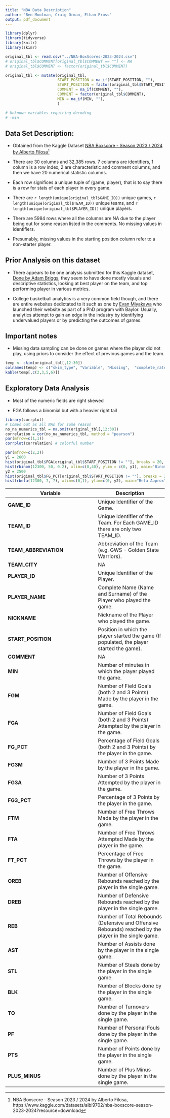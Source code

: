 ```yaml
---
title: "NBA Data Description"
author: "Ben Moolman, Craig Orman, Ethan Pross"
output: pdf_document
---
```


```r
library(dplyr)
library(tidyverse)
library(knitr)
library(skimr)

original_tbl <- read.csv("../NBA-BoxScores-2023-2024.csv")
# original_tbl$COMMENT[original_tbl$COMMENT == ""] <- NA
# original_tbl$COMMENT <- factor(original_tbl$COMMENT)

original_tbl <- mutate(original_tbl,
                       START_POSITION = na_if(START_POSITION, ""),
                       START_POSITION = factor(original_tbl$START_POSITION),
                       COMMENT = na_if(COMMENT, ""),
                       COMMENT = factor(original_tbl$COMMENT),
                       MIN = na_if(MIN, ""),
                       )

# Unknown variables requiring decoding
# -min

```

## Data Set Description:

  + Obtained from the Kaggle Dataset [NBA Boxscore - Season 2023 / 2024 by Alberto Filosa](https://www.kaggle.com/datasets/albi9702/nba-boxscore-season-2023-2024?resource=download)[^1]
  
  [^1]: NBA Boxscore - Season 2023 / 2024 by Alberto Filosa, https://www.kaggle.com/datasets/albi9702/nba-boxscore-season-2023-2024?resource=download

  + There are 30 columns and 32,385 rows. 7 columns are identifiers, 1 column is a row index, 2 are characteristic and comment columns, and then we have 20 numerical statistic columns.
  
  + Each row significes a unique tuple of (game, player), that is to say there is a row for stats of each player in every game. 
  
  + There are `r length(unique(original_tbl$GAME_ID))` unique games, `r length(unique(original_tbl$TEAM_ID))` unique teams, and `r length(unique(original_tbl$PLAYER_ID))` unique players.

  + There are 5984 rows where all the columns are NA due to the player being out for some reason listed in the comments. No missing values in identifiers. 
  
  + Presumably, missing values in the starting position column refer to a non-starter player.
  
## Prior Analysis on this dataset

  + There appears to be one analysis submitted for this Kaggle dataset, [Done by Adam Briggs](https://www.kaggle.com/code/adambriggs/nba-exploratory-data-analysis), they seem to have done mostly visuals and descriptive statistics, looking at best player on the team, and top performing player in various metrics. 
  
  + College basketball analytics is a very common field though, and there are entire websites dedictated to it such as one by [Evan Miyakawa](https://evanmiya.com/) who launched their website as part of a PhD program with Baylor. Usually, analytics attempt to gain an edge in the industry by identifying undervalued players or by predicting the outcomes of games.
  
## Important notes

  + Missing data sampling can be done on games where the player did not play, using priors to consider the effect of previous games and the team.
  
```r
temp <- skim(original_tbl[,12:30])
colnames(temp) <- c("skim_type", "Variable", "Missing",  "complete_rate", "Mean",  "SD",  "numeric.p0", "numeric.p25",  "numeric.p50", "numeric.p75", "numeric.p100", "numeric.hist")
kable(temp[,c(2,3,5,6)])
```

## Exploratory Data Analysis

  + Most of the numeric fields are right skewed
  
  + FGA follows a binomial but with a heavier right tail
  

```r
library(corrplot)
# Comes out as all NAs for some reason
no_na_numerics_tbl = na.omit(original_tbl[,12:30])
correlation = cor(no_na_numerics_tbl, method = "pearson")
par(mfrow=c(1,1))
corrplot(correlation) # colorful number
```

```r
par(mfrow=c(2,2))
y1 = 2600
hist(original_tbl$FGA[original_tbl$START_POSITION != ""], breaks = 20, xlim=c(0,40), ylim = c(0, y1), main="FGA", xlab= "Field Goals Attempted")
hist(rbinom(12300, 50, 0.2), xlim=c(0,40), ylim = c(0, y1), main="Binom Approx",  xlab= "Samples")
y2 = 2500
hist(original_tbl$FG_PCT[original_tbl$START_POSITION != ""], breaks = 20, ylim=c(0, y2), main="FG_pct",  xlab= "Field Goal Percent")
hist(rbeta(12300, 7, 7), xlim=c(0,1), ylim=c(0, y2), main="Beta Approx",  xlab= "Samples")
```



| Variable              | Description |
|-----------------      |-------------|
| **GAME_ID**           | Unique Identifier of the Game. |
| **TEAM_ID**           | Unique Identifier of the Team. For Each GAME_ID there are only two TEAM_ID. |
| **TEAM_ABBREVIATION** | Abbreviation of the Team (e.g. GWS - Golden State Warriors). |
| **TEAM_CITY**         |  NA |
| **PLAYER_ID**         | Unique Identifier of the Player. |
| **PLAYER_NAME**       | Complete Name (Name and Surname) of the Player who played the game. |
| **NICKNAME**          | Nickname of the Player who played the game. |
| **START_POSITION**    | Position in which the player started the game (If populated, the player started the game). |
| **COMMENT**           |  NA |
| **MIN**               | Number of minutes in which the player played the game. |
| **FGM**               | Number of Field Goals (both 2 and 3 Points) Made by the player in the game. |
| **FGA**               | Number of Field Goals (both 2 and 3 Points) Attempted by the player in the game. |
| **FG_PCT**            | Percentage of Field Goals (both 2 and 3 Points) by the player in the game. |
| **FG3M**              | Number of 3 Points Made by the player in the game. |
| **FG3A**              | Number of 3 Points Attempted by the player in the game. |
| **FG3_PCT**           | Percentage of 3 Points by the player in the game. |
| **FTM**               | Number of Free Throws Made by the player in the game. |
| **FTA**               | Number of Free Throws Attempted Made by the player in the game. |
| **FT_PCT**            | Percentage of Free Throws by the player in the game. |
| **OREB**              | Number of Offensive Rebounds reached by the player in the single game. |
| **DREB**              | Number of Defensive Rebounds reached by the player in the single game. |
| **REB**               | Number of Total Rebounds (Defensive and Offensive Rebounds) reached by the player in the single game. |
| **AST**               | Number of Assists done by the player in the single game. |
| **STL**               | Number of Steals done by the player in the single game. |
| **BLK**               | Number of Blocks done by the player in the single game. |
| **TO**                | Number of Turnovers done by the player in the single game. |
| **PF**                | Number of Personal Fouls done by the player in the single game. |
| **PTS**               | Number of Points done by the player in the single game. |
| **PLUS_MINUS**        | Number of Plus Minus done by the player in the single game. |
